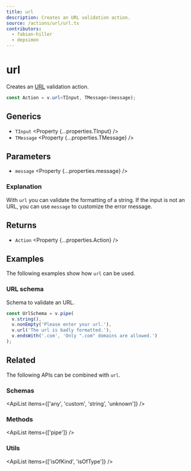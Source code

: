 ```yaml
---
title: url
description: Creates an URL validation action.
source: /actions/url/url.ts
contributors:
  - fabian-hiller
  - depsimon
---
```



# url

Creates an [URL](https://en.wikipedia.org/wiki/URL) validation action.

```ts
const Action = v.url<TInput, TMessage>(message);
```

## Generics

- `TInput` <Property {...properties.TInput} />
- `TMessage` <Property {...properties.TMessage} />

## Parameters

- `message` <Property {...properties.message} />

### Explanation

With `url` you can validate the formatting of a string. If the input is not an URL, you can use `message` to customize the error message.

## Returns

- `Action` <Property {...properties.Action} />

## Examples

The following examples show how `url` can be used.

### URL schema

Schema to validate an URL.

```ts
const UrlSchema = v.pipe(
  v.string(),
  v.nonEmpty('Please enter your url.'),
  v.url('The url is badly formatted.'),
  v.endsWith('.com', 'Only ".com" domains are allowed.')
);
```

## Related

The following APIs can be combined with `url`.

### Schemas

<ApiList items={['any', 'custom', 'string', 'unknown']} />

### Methods

<ApiList items={['pipe']} />

### Utils

<ApiList items={['isOfKind', 'isOfType']} />

